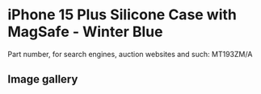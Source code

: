 # iPhone 15 Plus Silicone Case with MagSafe - Winter Blue

Part number, for search engines, auction websites and such: MT193ZM/A

## Image gallery

<div style={{ width: "768px" }}>
  <GalleryComponent
    images={[
      {
        original: "/everysource/MT193",
        thumbnail: "/everypreview/MT193",
      },
      {
        original: "/everysource/MT193_AV1",
        thumbnail: "/everypreview/MT193_AV1",
      },
      {
        original: "/everysource/MT193_AV2",
        thumbnail: "/everypreview/MT193_AV2",
      },
      {
        original: "/everysource/MT193_AV3",
        thumbnail: "/everypreview/MT193_AV3",
      },
      {
        original: "/everysource/MT193_AV4",
        thumbnail: "/everypreview/MT193_AV4",
      }
    ]}
  />
</div>